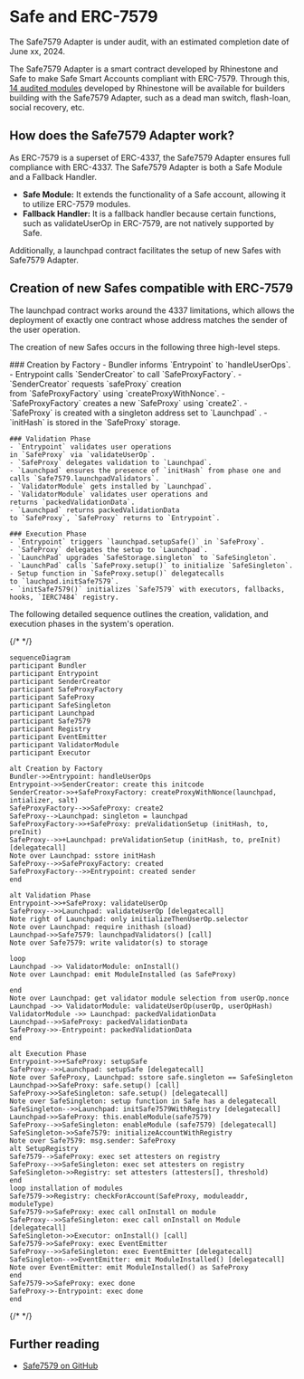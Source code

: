 
# Safe and ERC-7579

<Callout emoji="⚠️">
  The Safe7579 Adapter is under audit, with an estimated completion date of June xx, 2024.
</Callout>

The Safe7579 Adapter is a smart contract developed by Rhinestone and Safe to make Safe Smart Accounts compliant with ERC-7579. Through this, [14 audited modules](https://github.com/rhinestonewtf/modulekit/tree/examples/audit-ready/examples/src) developed by Rhinestone will be available for builders building with the Safe7579 Adapter, such as a dead man switch, flash-loan, social recovery, etc.

## How does the Safe7579 Adapter work?

As ERC-7579 is a superset of ERC-4337, the Safe7579 Adapter ensures full compliance with ERC-4337. The Safe7579 Adapter is both a Safe Module and a Fallback Handler. 
- **Safe Module:** It extends the functionality of a Safe account, allowing it to utilize ERC-7579 modules.
- **Fallback Handler:** It is a fallback handler because certain functions, such as validateUserOp in ERC-7579, are not natively supported by Safe.

Additionally, a launchpad contract facilitates the setup of new Safes with Safe7579 Adapter.

## Creation of new Safes compatible with ERC-7579

The launchpad contract works around the 4337 limitations, which allows the deployment of exactly one contract whose address matches the sender of the user operation.

The creation of new Safes occurs in the following three high-level steps.

<Steps>
    ### Creation by Factory
    -  Bundler informs `Entrypoint` to `handleUserOps`.
    -  Entrypoint calls `SenderCreator` to call `SafeProxyFactory`.
    - `SenderCreator` requests `safeProxy` creation from `SafeProxyFactory` using `createProxyWithNonce`.
    - `SafeProxyFactory` creates a new `SafeProxy` using `create2`.
    - `SafeProxy` is created with a singleton address set to `Launchpad` .
    - `initHash` is stored in the `SafeProxy` storage.
    
    ### Validation Phase
    - `Entrypoint` validates user operations in `SafeProxy` via `validateUserOp`.
    - `SafeProxy` delegates validation to `Launchpad`.
    - `Launchpad` ensures the presence of `initHash` from phase one and calls `Safe7579.launchpadValidators`.
    - `ValidatorModule` gets installed by `Launchpad`.
    - `ValidatorModule` validates user operations and returns `packedValidationData`.
    - `Launchpad` returns packedValidationData to `SafeProxy`, `SafeProxy` returns to `Entrypoint`.
    
    ### Execution Phase
    - `Entrypoint` triggers `launchpad.setupSafe()` in `SafeProxy`.
    - `SafeProxy` delegates the setup to `Launchpad`.
    - `LaunchPad` upgrades `SafeStorage.singleton` to `SafeSingleton`.
    - `LaunchPad` calls `SafeProxy.setup()` to initialize `SafeSingleton`.
    - Setup function in `SafeProxy.setup()` delegatecalls to `lauchpad.initSafe7579`.
    - `initSafe7579()` initializes `Safe7579` with executors, fallbacks, hooks, `IERC7484` registry.
</Steps>

The following detailed sequence outlines the creation, validation, and execution phases in the system's operation.

{/* <!-- vale off --> */}

``` mermaid
sequenceDiagram
participant Bundler
participant Entrypoint
participant SenderCreator
participant SafeProxyFactory
participant SafeProxy
participant SafeSingleton
participant Launchpad
participant Safe7579
participant Registry
participant EventEmitter
participant ValidatorModule
participant Executor

alt Creation by Factory
Bundler->>Entrypoint: handleUserOps
Entrypoint->>SenderCreator: create this initcode
SenderCreator->>+SafeProxyFactory: createProxyWithNonce(launchpad, intializer, salt)
SafeProxyFactory-->>SafeProxy: create2
SafeProxy-->Launchpad: singleton = launchpad
SafeProxyFactory->>+SafeProxy: preValidationSetup (initHash, to, preInit)
SafeProxy-->>+Launchpad: preValidationSetup (initHash, to, preInit) [delegatecall]
Note over Launchpad: sstore initHash
SafeProxy-->>SafeProxyFactory: created
SafeProxyFactory-->>Entrypoint: created sender
end

alt Validation Phase
Entrypoint->>+SafeProxy: validateUserOp
SafeProxy-->>Launchpad: validateUserOp [delegatecall]
Note right of Launchpad: only initializeThenUserOp.selector
Note over Launchpad: require inithash (sload)
Launchpad->>Safe7579: launchpadValidators() [call]
Note over Safe7579: write validator(s) to storage

loop
Launchpad ->> ValidatorModule: onInstall()
Note over Launchpad: emit ModuleInstalled (as SafeProxy)

end
Note over Launchpad: get validator module selection from userOp.nonce
Launchpad ->> ValidatorModule: validateUserOp(userOp, userOpHash)
ValidatorModule ->> Launchpad: packedValidationData
Launchpad-->>SafeProxy: packedValidationData
SafeProxy->>-Entrypoint: packedValidationData
end

alt Execution Phase
Entrypoint->>+SafeProxy: setupSafe
SafeProxy-->>Launchpad: setupSafe [delegatecall]
Note over SafeProxy, Launchpad: sstore safe.singleton == SafeSingleton
Launchpad->>SafeProxy: safe.setup() [call]
SafeProxy->>SafeSingleton: safe.setup() [delegatecall]
Note over SafeSingleton: setup function in Safe has a delegatecall
SafeSingleton-->>Launchpad: initSafe7579WithRegistry [delegatecall]
Launchpad->>SafeProxy: this.enableModule(safe7579)
SafeProxy-->>SafeSingleton: enableModule (safe7579) [delegatecall]
SafeSingleton->>Safe7579: initializeAccountWithRegistry
Note over Safe7579: msg.sender: SafeProxy
alt SetupRegistry
Safe7579-->SafeProxy: exec set attesters on registry
SafeProxy-->>SafeSingleton: exec set attesters on registry
SafeSingleton->>Registry: set attesters (attesters[], threshold)
end
loop installation of modules
Safe7579->>Registry: checkForAccount(SafeProxy, moduleaddr, moduleType)
Safe7579->>SafeProxy: exec call onInstall on module
SafeProxy-->>SafeSingleton: exec call onInstall on Module [delegatecall]
SafeSingleton->>Executor: onInstall() [call]
Safe7579->>SafeProxy: exec EventEmitter
SafeProxy-->>SafeSingleton: exec EventEmitter [delegatecall]
SafeSingleton-->>EventEmitter: emit ModuleInstalled() [delegatecall]
Note over EventEmitter: emit ModuleInstalled() as SafeProxy
end
Safe7579->>SafeProxy: exec done
SafeProxy->-Entrypoint: exec done
end
```
{/* <!-- vale on --> */}

## Further reading
- [Safe7579 on GitHub](https://github.com/rhinestonewtf/safe7579)
